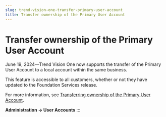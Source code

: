 ```yaml
---
slug: trend-vision-one-transfer-primary-user-account
title: Transfer ownership of the Primary User Account
---
```

# Transfer ownership of the Primary User Account

June 19, 2024—Trend Vision One now supports the transfer of the Primary User Account to a local account within the same business.

This feature is accessible to all customers, whether or not they have updated to the Foundation Services release.

For more information, see [Transferring ownership of the Primary User Account](transfer-primary-account.mdx).

**Administration → User Accounts**
:::
